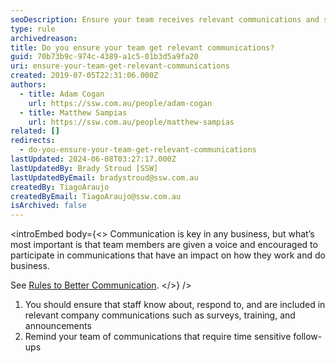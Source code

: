 ```yaml
---
seoDescription: Ensure your team receives relevant communications and stay connected through surveys, training, and announcements.
type: rule
archivedreason:
title: Do you ensure your team get relevant communications?
guid: 70b73b9c-974c-4389-a1c5-01b3d5a9fa20
uri: ensure-your-team-get-relevant-communications
created: 2019-07-05T22:31:06.000Z
authors:
  - title: Adam Cogan
    url: https://ssw.com.au/people/adam-cogan
  - title: Matthew Sampias
    url: https://ssw.com.au/people/matthew-sampias
related: []
redirects:
  - do-you-ensure-your-team-get-relevant-communications
lastUpdated: 2024-06-08T03:27:17.000Z
lastUpdatedBy: Brady Stroud [SSW]
lastUpdatedByEmail: bradystroud@ssw.com.au
createdBy: TiagoAraujo
createdByEmail: TiagoAraujo@ssw.com.au
isArchived: false
---
```


<introEmbed
  body={<>
Communication is key in any business, but what’s most important is that team members are given a voice and encouraged to participate in communications that have an impact on how they work and do business.

See [Rules to Better Communication](/rules-to-better-communication).
  </>}
/>
1. You should ensure that staff know about, respond to, and are included in relevant company communications such as surveys, training, and announcements
2. Remind your team of communications that require time sensitive follow-ups
